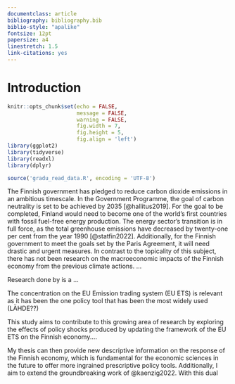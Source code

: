 ```yaml
---
documentclass: article
bibliography: bibliography.bib
biblio-style: "apalike"
fontsize: 12pt
papersize: a4
linestretch: 1.5
link-citations: yes
---
```


\newpage

# Introduction {#intro}

```r

knitr::opts_chunk$set(echo = FALSE,
                      message = FALSE,
                      warning = FALSE,
                      fig.width = 7,
                      fig.height = 5,
                      fig.align = 'left')
library(ggplot2)
library(tidyverse)
library(readxl)
library(dplyr)

source('gradu_read_data.R', encoding = 'UTF-8')
```

The Finnish government has pledged to reduce carbon dioxide emissions in an ambitious timescale. In the Government Programme, the goal of carbon neutrality is set to be achieved by 2035 [@hallitus2019]. For the goal to be completed, Finland would need to become one of the world's first countries with fossil fuel-free energy production. The energy sector's transition is in full force, as the total greenhouse emissions have decreased by twenty-one per cent from the year 1990 [@statfin2022]. Additionally, for the Finnish government to meet the goals set by the Paris Agreement, it will need drastic and urgent measures. In contrast to the topicality of this subject, there has not been research on the macroeconomic impacts of the Finnish economy from the previous climate actions. $\dots$

Research done by \citeauthor{kaenzig2022} is a $\dots$

The concentration on the EU Emission trading system (EU ETS) is relevant as it has been the one policy tool that has been the most widely used (LÄHDE??)

This study aims to contribute to this growing area of research by exploring the effects of policy shocks produced by updating the framework of the EU ETS on the Finnish economy.$\dots$ 

My thesis can then provide new descriptive information on the response of the Finnish economy, which is fundamental for the economic sciences in the future to offer more ingrained prescriptive policy tools. Additionally, I aim to extend the groundbreaking work of @kaenzig2022. With this dual    

\newpage